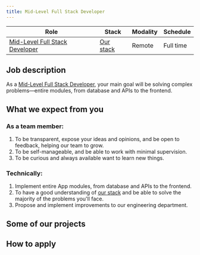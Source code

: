 ```yaml
---
title: Mid-Level Full Stack Developer
---
```



| Role                                                                                            | Stack                                       | Modality | Schedule  |
| ----------------------------------------------------------------------------------------------- | ------------------------------------------- | -------- | --------- |
| [Mid-Level Full Stack Developer](/docs/engineering/career/roles#mid-level-full-stack-developer) | [Our stack](/docs/engineering/technologies) | Remote   | Full time |

## Job description

<InitialJobDescription />

As a [Mid-Level Full Stack Developer](/docs/engineering/career/roles#mid-level-full-stack-developer), your main goal will be solving complex problems—entire modules, from database and APIs to the frontend.

## What we expect from you

<MidLevelFullStackDeveloperRequisites />

### As a team member:

1. To be transparent, expose your ideas and opinions, and be open to feedback, helping our team to grow.
1. To be self-manageable, and be able to work with minimal supervision.
1. To be curious and always available want to learn new things.

### Technically:

1. Implement entire App modules, from database and APIs to the frontend.
1. To have a good understanding of [our stack](/docs/engineering/technologies) and be able to solve the majority of the problems you'll face.
1. Propose and implement improvements to our engineering department.

<!-- ## What we offer -->

## Some of our projects

<SomeProjects />

## How to apply

<CultureTip />

<HowToApply />
